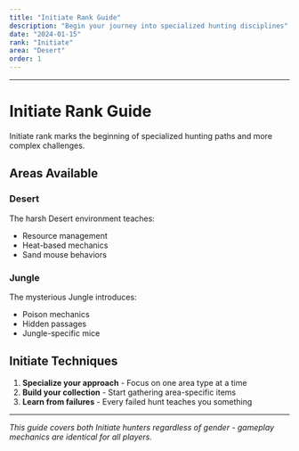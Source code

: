 ```yaml
---
title: "Initiate Rank Guide"
description: "Begin your journey into specialized hunting disciplines"
date: "2024-01-15"
rank: "Initiate"
area: "Desert"
order: 1
---
```



---

# Initiate Rank Guide

Initiate rank marks the beginning of specialized hunting paths and more complex challenges.

## Areas Available

### Desert
The harsh Desert environment teaches:
- Resource management
- Heat-based mechanics
- Sand mouse behaviors

### Jungle
The mysterious Jungle introduces:
- Poison mechanics
- Hidden passages
- Jungle-specific mice

## Initiate Techniques

1. **Specialize your approach** - Focus on one area type at a time
2. **Build your collection** - Start gathering area-specific items
3. **Learn from failures** - Every failed hunt teaches you something

---

*This guide covers both Initiate hunters regardless of gender - gameplay mechanics are identical for all players.*
